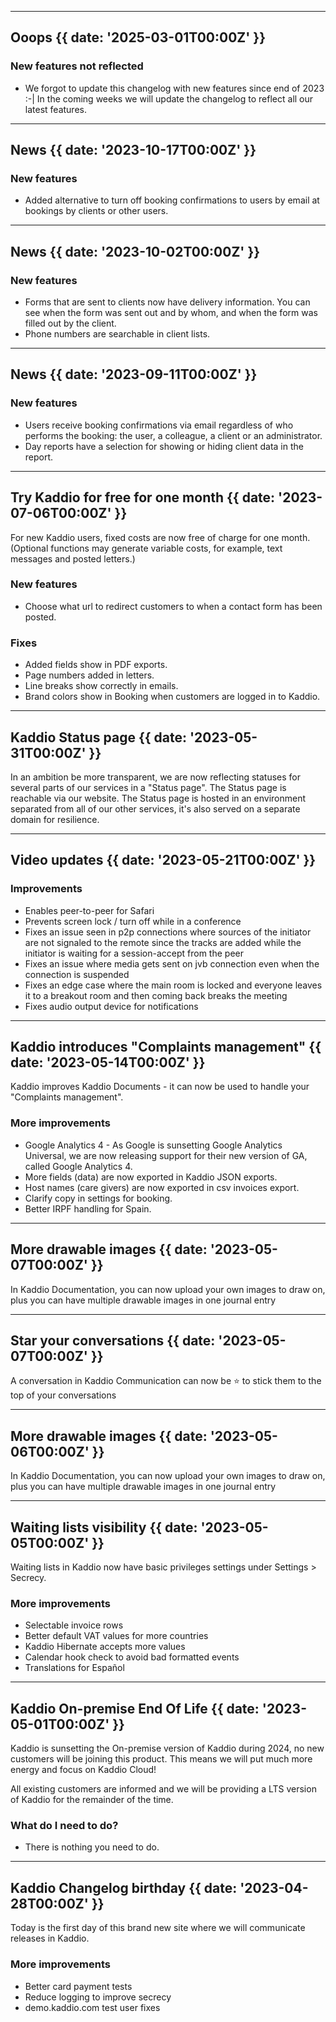 

---
## Ooops {{ date: '2025-03-01T00:00Z' }}

### <SparkleIcon /> New features not reflected
- We forgot to update this changelog with new features since end of 2023 :-| In the coming weeks we will update the changelog to reflect all our latest features.

---
## News {{ date: '2023-10-17T00:00Z' }}

### <SparkleIcon /> New features
- Added alternative to turn off booking confirmations to users by email at bookings by clients or other users. 

---
## News {{ date: '2023-10-02T00:00Z' }}

### <SparkleIcon /> New features
- Forms that are sent to clients now have delivery information. You can see when the form was sent out and by whom, and when the form was filled out by the client.
- Phone numbers are searchable in client lists.

---
## News {{ date: '2023-09-11T00:00Z' }}

### <SparkleIcon /> New features
- Users receive booking confirmations via email regardless of who performs the booking: the user, a colleague, a client or an administrator.
- Day reports have a selection for showing or hiding client data in the report. 


---
## Try Kaddio for free for one month {{ date: '2023-07-06T00:00Z' }}

For new Kaddio users, fixed costs are now free of charge for one month. (Optional functions may generate variable costs, for example, text messages and posted letters.)

### <SparkleIcon /> New features
- Choose what url to redirect customers to when a contact form has been posted.

### <SparkleIcon /> Fixes
- Added fields show in PDF exports.
- Page numbers added in letters.
- Line breaks show correctly in emails.
- Brand colors show in Booking when customers are logged in to Kaddio.

---

## Kaddio Status page {{ date: '2023-05-31T00:00Z' }}

In an ambition be more transparent, we are now reflecting statuses for several parts of our services in a "Status page". The Status page is reachable via our website. The Status page is hosted in an environment separated from all of our other services, it's also served on a separate domain for resilience.

---

## Video updates {{ date: '2023-05-21T00:00Z' }}


### <SparkleIcon /> Improvements
- Enables peer-to-peer for Safari
- Prevents screen lock / turn off while in a conference
- Fixes an issue seen in p2p connections where sources of the initiator are not signaled to the remote since the tracks are added while the initiator is waiting for a session-accept from the peer
- Fixes an issue where media gets sent on jvb connection even when the connection is suspended
- Fixes an edge case where the main room is locked and everyone leaves it to a breakout room and then coming back breaks the meeting
- Fixes audio output device for notifications
---

## Kaddio introduces "Complaints management" {{ date: '2023-05-14T00:00Z' }}

Kaddio improves Kaddio Documents - it can now be used to handle your "Complaints management".


### <SparkleIcon /> More improvements
- Google Analytics 4 - As Google is sunsetting Google Analytics Universal, we are now releasing support for their new version of GA, called Google Analytics 4.
- More fields (data) are now exported in Kaddio JSON exports.
- Host names (care givers) are now exported in csv invoices export.
- Clarify copy in settings for booking.
- Better IRPF handling for Spain.


---

## More drawable images {{ date: '2023-05-07T00:00Z' }}

In Kaddio Documentation, you can now upload your own images to draw on, plus you can have multiple drawable images in one journal entry


---


## Star your conversations {{ date: '2023-05-07T00:00Z' }}

A conversation in Kaddio Communication can now be ⭐️ to stick them to the top of your conversations


---

## More drawable images {{ date: '2023-05-06T00:00Z' }}

In Kaddio Documentation, you can now upload your own images to draw on, plus you can have multiple drawable images in one journal entry


---


## Waiting lists visibility {{ date: '2023-05-05T00:00Z' }}

Waiting lists in Kaddio now have basic privileges settings under Settings > Secrecy.

### <SparkleIcon /> More improvements
- Selectable invoice rows
- Better default VAT values for more countries
- Kaddio Hibernate accepts more values
- Calendar hook check to avoid bad formatted events
- Translations for Español

---

## Kaddio On-premise End Of Life {{ date: '2023-05-01T00:00Z' }}

Kaddio is sunsetting the On-premise version of Kaddio during 2024, no new customers will be joining this product. This means we will put much more energy and focus on Kaddio Cloud!

All existing customers are informed and we will be providing a LTS version of Kaddio for the remainder of the time.

### <SparkleIcon /> What do I need to do?
- There is nothing you need to do.


---

## Kaddio Changelog birthday {{ date: '2023-04-28T00:00Z' }}

Today is the first day of this brand new site where we will communicate releases in Kaddio.

### <SparkleIcon /> More improvements
- Better card payment tests
- Reduce logging to improve secrecy
- demo.kaddio.com test user fixes
